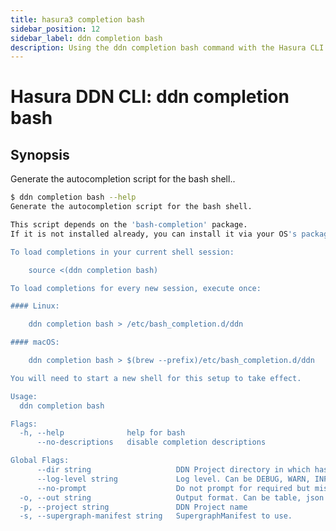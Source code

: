 ```yaml
---
title: hasura3 completion bash
sidebar_position: 12
sidebar_label: ddn completion bash
description: Using the ddn completion bash command with the Hasura CLI
---
```


# Hasura DDN CLI: ddn completion bash 

## Synopsis
Generate the autocompletion script for the bash shell..

```bash
$ ddn completion bash --help
Generate the autocompletion script for the bash shell.

This script depends on the 'bash-completion' package.
If it is not installed already, you can install it via your OS's package manager.

To load completions in your current shell session:

	source <(ddn completion bash)

To load completions for every new session, execute once:

#### Linux:

	ddn completion bash > /etc/bash_completion.d/ddn

#### macOS:

	ddn completion bash > $(brew --prefix)/etc/bash_completion.d/ddn

You will need to start a new shell for this setup to take effect.

Usage:
  ddn completion bash

Flags:
  -h, --help              help for bash
      --no-descriptions   disable completion descriptions

Global Flags:
      --dir string                   DDN Project directory in which hasura.yaml is present (default ".")
      --log-level string             Log level. Can be DEBUG, WARN, INFO, ERROR, or FATAL. (default "INFO")
      --no-prompt                    Do not prompt for required but missing flags
  -o, --out string                   Output format. Can be table, json or yaml. (default "table")
  -p, --project string               DDN Project name
  -s, --supergraph-manifest string   SupergraphManifest to use.
```

